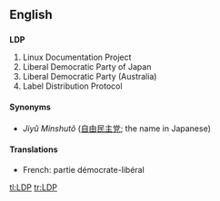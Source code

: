 ==English==

==={{initialism}}===
'''LDP'''

# Linux Documentation Project
# Liberal Democratic Party of Japan
# Liberal Democratic Party (Australia)
# Label Distribution Protocol

====Synonyms====
* {{italbrac|Liberal Democratic Party of Japan}} ''Jiyû Minshutô'' ([[自由]][[民主]][[党]]; the name in Japanese)

====Translations====
{{trans-top|Liberal Democratic Party of Japan}}
* French: partie démocrate-libéral
{{trans-mid}}
{{trans-bottom}}

[[tl:LDP]]
[[tr:LDP]]